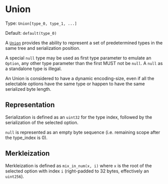 # Union

Type: `Union[type_0, type_1, ...]`

Default: `default(type_0)`

A [`Union`](https://en.wikipedia.org/wiki/Union_type) provides the ability to represent a set of predetermined types in the same tree and serialization position.

A special `null` type may be used as first type parameter to emulate an `Option`, any other type parameter than the first MUST not be `null`.
A `null` as a standalone type is illegal.

An Union is considered to have a dynamic encoding-size, even if all the selectable options have the same type or happen to have the same serialized byte length.

## Representation

Serialization is defined as an `uint32` for the type index, followed by the serialization of the selected option.

`null` is represented as an empty byte sequence (i.e. remaining scope after the type_index is 0).

## Merkleization

Merkleization is defined as `mix_in_num(x, i)` where `x` is the root of the selected option with index `i` (right-padded to 32 bytes, effectively an `uint256`).
